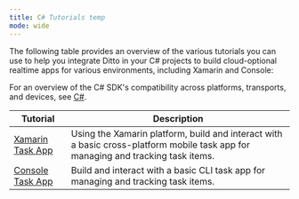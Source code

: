 ```yaml
---
title: C# Tutorials temp
mode: wide
---
```


The following table provides an overview of the various tutorials you can use to help you integrate Ditto in your C# projects to build cloud-optional realtime apps for various environments, including Xamarin and Console:


For an overview of the C# SDK's compatibility across platforms, transports, and devices, see [C#]().


| **Tutorial**                                   | **Description**                                                                                                                  |
| ---------------------------------------------- | -------------------------------------------------------------------------------------------------------------------------------- |
| [Xamarin Task App](/best-practices/how-to/c-sharp/xamarin-task-app) | Using the Xamarin platform, build and interact with a basic cross-platform mobile task app for managing and tracking task items. |
| [Console Task App](/best-practices/how-to/c-sharp/console-task-app) | Build and interact with a basic CLI task app for managing and tracking task items.                                               |

